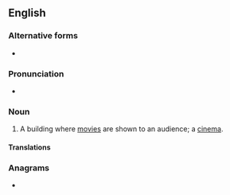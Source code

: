 ==English==

===Alternative forms===
* {{l|en|movie theatre}}

===Pronunciation===
* {{a|GA}} {{IPA|en|/ˈmuvi ˌθi.ətɚ/}}

===Noun===
{{en-noun}}

# {{lb|en|US}} A building where [[movie]]s are shown to an audience; a [[cinema]].

====Translations====
{{trans-see|cinema}}

===Anagrams===
* {{anagrams|en|a=aeeehimorttv|movie theatre}}